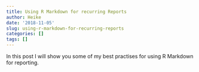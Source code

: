 ```yaml
---
title: Using R Markdown for recurring Reports
author: Heike
date: '2018-11-05'
slug: using-r-markdown-for-recurring-reports
categories: []
tags: []
---
```


In this post I will show you some of my best practises for using R Markdown for reporting.

